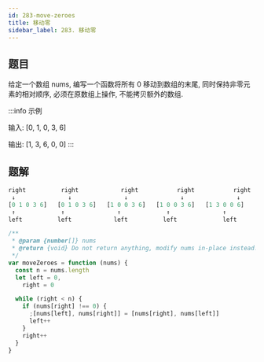 ```yaml
---
id: 283-move-zeroes
title: 移动零
sidebar_label: 283. 移动零
---
```


## 题目

给定一个数组 nums, 编写一个函数将所有 0 移动到数组的末尾, 同时保持非零元素的相对顺序, 必须在原数组上操作, 不能拷贝额外的数组.

:::info 示例

输入: [0, 1, 0, 3, 6]

输出: [1, 3, 6, 0, 0]
:::

## 题解

```ts
right          right            right           right           right          right
 ↓               ↓               ↓               ↓               ↓               ↓
[0 1 0 3 6]   [0 1 0 3 6]   [1 0 0 3 6]   [1 0 0 3 6]   [1 3 0 0 6]   [1 3 6 0 0]
 ↑             ↑               ↑             ↑               ↑               ↑
left          left            left          left             left           left
```

```ts
/**
 * @param {number[]} nums
 * @return {void} Do not return anything, modify nums in-place instead.
 */
var moveZeroes = function (nums) {
  const n = nums.length
  let left = 0,
    right = 0

  while (right < n) {
    if (nums[right] !== 0) {
      ;[nums[left], nums[right]] = [nums[right], nums[left]]
      left++
    }
    right++
  }
}
```
